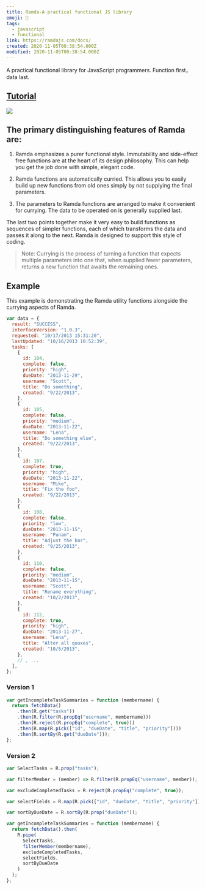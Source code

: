 ```yaml
---
title: Ramda-A practical functional JS library
emoji: 📝
tags:
  - javascript
  - functional
link: https://ramdajs.com/docs/
created: 2020-11-05T00:38:54.000Z
modified: 2020-11-05T00:38:54.000Z
---
```


A practical functional library for JavaScript programmers. Function first，data last.

## [Tutorial](https://zetcode.com/javascript/ramda/)

![](http://www.ruanyifeng.com/blogimg/asset/2017/bg2017030901.jpg)

## The primary distinguishing features of Ramda are:

1. Ramda emphasizes a purer functional style. <Highlight>Immutability and side-effect free</Highlight> functions are at the heart of its design philosophy. This can help you get the job done with simple, elegant code.

2. Ramda functions are <Highlight>automatically curried</Highlight>. This allows you to easily build up new functions from old ones simply by not supplying the final parameters.

3. The parameters to Ramda functions are arranged to make it convenient for currying. The data to be operated on is generally supplied last.

The last two points together make it very easy to build functions as sequences of simpler functions, each of which transforms the data and passes it along to the next. Ramda is designed to support this style of coding.

> Note: Currying is the process of turning a function that expects multiple parameters into one that, when supplied fewer parameters, returns a new function that awaits the remaining ones.

## Example

This example is demonstrating the Ramda utility functions alongside the currying aspects of Ramda.

```js
var data = {
  result: "SUCCESS",
  interfaceVersion: "1.0.3",
  requested: "10/17/2013 15:31:20",
  lastUpdated: "10/16/2013 10:52:39",
  tasks: [
    {
      id: 104,
      complete: false,
      priority: "high",
      dueDate: "2013-11-29",
      username: "Scott",
      title: "Do something",
      created: "9/22/2013",
    },
    {
      id: 105,
      complete: false,
      priority: "medium",
      dueDate: "2013-11-22",
      username: "Lena",
      title: "Do something else",
      created: "9/22/2013",
    },
    {
      id: 107,
      complete: true,
      priority: "high",
      dueDate: "2013-11-22",
      username: "Mike",
      title: "Fix the foo",
      created: "9/22/2013",
    },
    {
      id: 108,
      complete: false,
      priority: "low",
      dueDate: "2013-11-15",
      username: "Punam",
      title: "Adjust the bar",
      created: "9/25/2013",
    },
    {
      id: 110,
      complete: false,
      priority: "medium",
      dueDate: "2013-11-15",
      username: "Scott",
      title: "Rename everything",
      created: "10/2/2013",
    },
    {
      id: 112,
      complete: true,
      priority: "high",
      dueDate: "2013-11-27",
      username: "Lena",
      title: "Alter all quuxes",
      created: "10/5/2013",
    },
    // , ...
  ],
};
```

### Version 1

```js
var getIncompleteTaskSummaries = function (membername) {
  return fetchData()
    .then(R.get("tasks"))
    .then(R.filter(R.propEq("username", membername)))
    .then(R.reject(R.propEq("complete", true)))
    .then(R.map(R.pick(["id", "dueDate", "title", "priority"])))
    .then(R.sortBy(R.get("dueDate")));
};
```

### Version 2

```js
var SelectTasks = R.prop("tasks");

var filterMember = (member) => R.filter(R.propEq("username", member));

var excludeCompletedTasks = R.reject(R.propEq("complete", true));

var selectFields = R.map(R.pick(["id", "dueDate", "title", "priority"]));

var sortByDueDate = R.sortBy(R.prop("dueDate"));

var getIncompleteTaskSummaries = function (membername) {
  return fetchData().then(
    R.pipe(
      SelectTasks,
      filterMember(membername),
      excludeCompletedTasks,
      selectFields,
      sortByDueDate
    )
  );
};
```
